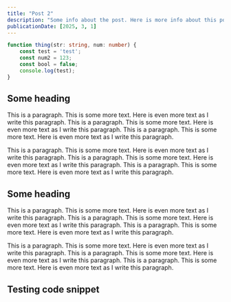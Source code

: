 ```yaml
---
title: "Post 2"
description: "Some info about the post. Here is more info about this post. Here is some extra info about the post as well."
publicationDate: [2025, 3, 1]
---
```

```ts thing.ts 
function thing(str: string, num: number) {
	const test = 'test';
	const num2 = 123;
	const bool = false;
	console.log(test);
}
```

## Some heading

This is a paragraph. This is some more text. Here is even more text as I write this paragraph. This is a paragraph. This is some more text. Here is even more text as I write this paragraph. This is a paragraph. This is some more text. Here is even more text as I write this paragraph.

This is a paragraph. This is some more text. Here is even more text as I write this paragraph. This is a paragraph. This is some more text. Here is even more text as I write this paragraph. This is a paragraph. This is some more text. Here is even more text as I write this paragraph.

## Some heading

This is a paragraph. This is some more text. Here is even more text as I write this paragraph. This is a paragraph. This is some more text. Here is even more text as I write this paragraph. This is a paragraph. This is some more text. Here is even more text as I write this paragraph.

This is a paragraph. This is some more text. Here is even more text as I write this paragraph. This is a paragraph. This is some more text. Here is even more text as I write this paragraph. This is a paragraph. This is some more text. Here is even more text as I write this paragraph.

## Testing code snippet
